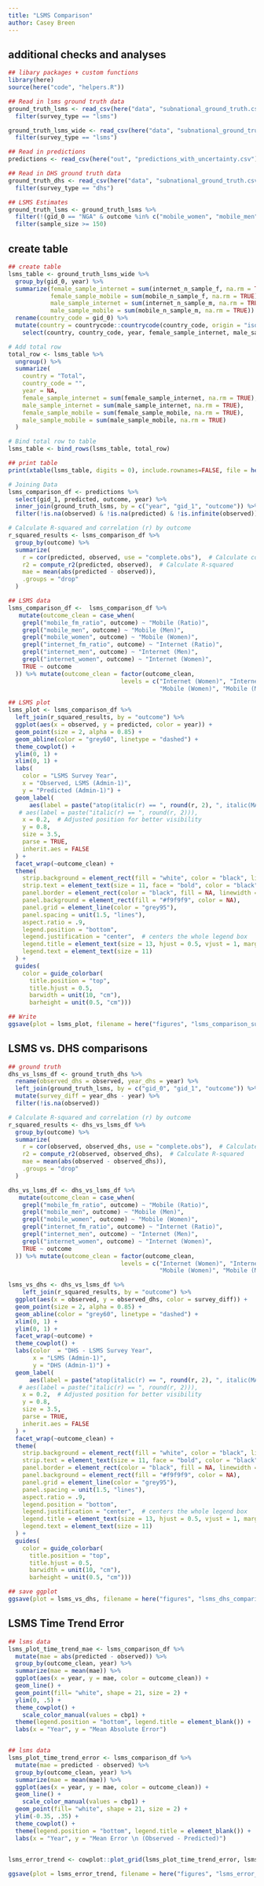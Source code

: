 ```yaml
---
title: "LSMS Comparison"
author: Casey Breen
---
```


## additional checks and analyses 

```r
## libary packages + custom functions 
library(here)
source(here("code", "helpers.R"))
```

```r
## Read in lsms ground truth data  
ground_truth_lsms <- read_csv(here("data", "subnational_ground_truth.csv")) %>% 
  filter(survey_type == "lsms")

ground_truth_lsms_wide <- read_csv(here("data", "subnational_ground_truth_wide.csv")) %>% 
  filter(survey_type == "lsms")

## Read in predictions 
predictions <- read_csv(here("out", "predictions_with_uncertainty.csv"))

## Read in DHS ground truth data   
ground_truth_dhs <- read_csv(here("data", "subnational_ground_truth.csv")) %>% 
  filter(survey_type == "dhs")
```

```r
## LSMS Estimates 
ground_truth_lsms <- ground_truth_lsms %>% 
  filter(!(gid_0 == "NGA" & outcome %in% c("mobile_women", "mobile_men", "mobile_fm_ratio"))) %>% ## Nigeria surveys use different defn of mobile adoption ("access to")
  filter(sample_size >= 150)
```

## create table 

```r
## create table 
lsms_table <- ground_truth_lsms_wide %>%
  group_by(gid_0, year) %>%
  summarize(female_sample_internet = sum(internet_n_sample_f, na.rm = TRUE),
            female_sample_mobile = sum(mobile_n_sample_f, na.rm = TRUE),
            male_sample_internet = sum(internet_n_sample_m, na.rm = TRUE), 
            male_sample_mobile = sum(mobile_n_sample_m, na.rm = TRUE)) %>%
  rename(country_code = gid_0) %>% 
  mutate(country = countrycode::countrycode(country_code, origin = "iso3c", destination = "country.name")) %>% 
    select(country, country_code, year, female_sample_internet, male_sample_internet, female_sample_mobile, male_sample_mobile)

# Add total row
total_row <- lsms_table %>%
  ungroup() %>% 
  summarize(
    country = "Total",
    country_code = "",
    year = NA,
    female_sample_internet = sum(female_sample_internet, na.rm = TRUE),
    male_sample_internet = sum(male_sample_internet, na.rm = TRUE),
    female_sample_mobile = sum(female_sample_mobile, na.rm = TRUE),
    male_sample_mobile = sum(male_sample_mobile, na.rm = TRUE)
  )

# Bind total row to table
lsms_table <- bind_rows(lsms_table, total_row)

## print table 
print(xtable(lsms_table, digits = 0), include.rownames=FALSE, file = here("figures", "lsms_comparison_table.tex"))
```



```r
# Joining Data
lsms_comparison_df <- predictions %>% 
  select(gid_1, predicted, outcome, year) %>% 
  inner_join(ground_truth_lsms, by = c("year", "gid_1", "outcome")) %>% 
  filter(!is.na(observed) & !is.na(predicted) & !is.infinite(observed)) #%>%  filter(iso3 != "NER")

# Calculate R-squared and correlation (r) by outcome
r_squared_results <- lsms_comparison_df %>%
  group_by(outcome) %>%
  summarize(
    r = cor(predicted, observed, use = "complete.obs"),  # Calculate correlation
    r2 = compute_r2(predicted, observed),  # Calculate R-squared
    mae = mean(abs(predicted - observed)), 
    .groups = "drop"
  )

## LSMS data 
lsms_comparison_df <-  lsms_comparison_df %>% 
   mutate(outcome_clean = case_when(
    grepl("mobile_fm_ratio", outcome) ~ "Mobile (Ratio)",
    grepl("mobile_men", outcome) ~ "Mobile (Men)",
    grepl("mobile_women", outcome) ~ "Mobile (Women)",
    grepl("internet_fm_ratio", outcome) ~ "Internet (Ratio)",
    grepl("internet_men", outcome) ~ "Internet (Men)",
    grepl("internet_women", outcome) ~ "Internet (Women)",
    TRUE ~ outcome
  )) %>% mutate(outcome_clean = factor(outcome_clean, 
                                levels = c("Internet (Women)", "Internet (Men)", "Internet (Ratio)",
                                           "Mobile (Women)", "Mobile (Men)", "Mobile (Ratio)")))

## LSMS plot 
lsms_plot <- lsms_comparison_df %>%
  left_join(r_squared_results, by = "outcome") %>%
  ggplot(aes(x = observed, y = predicted, color = year)) + 
  geom_point(size = 2, alpha = 0.85) +
  geom_abline(color = "grey60", linetype = "dashed") +
  theme_cowplot() + 
  ylim(0, 1) + 
  xlim(0, 1) + 
  labs(
    color = "LSMS Survey Year", 
    x = "Observed, LSMS (Admin-1)", 
    y = "Predicted (Admin-1)") +
  geom_label(
      aes(label = paste("atop(italic(r) == ", round(r, 2), ", italic(MAE) == ", round(mae, 2), ")")),
   # aes(label = paste("italic(r) == ", round(r, 2))),
    x = 0.2,  # Adjusted position for better visibility
    y = 0.8, 
    size = 3.5,
    parse = TRUE,
    inherit.aes = FALSE
  ) + 
  facet_wrap(~outcome_clean) + 
  theme(
    strip.background = element_rect(fill = "white", color = "black", linewidth = 0.8),
    strip.text = element_text(size = 11, face = "bold", color = "black"),
    panel.border = element_rect(color = "black", fill = NA, linewidth = 0.5),
    panel.background = element_rect(fill = "#f9f9f9", color = NA),
    panel.grid = element_line(color = "grey95"),
    panel.spacing = unit(1.5, "lines"),
    aspect.ratio = .9,
    legend.position = "bottom",
    legend.justification = "center",  # centers the whole legend box
    legend.title = element_text(size = 13, hjust = 0.5, vjust = 1, margin = margin(b = 4)),
    legend.text = element_text(size = 11)
  ) +
  guides(
    color = guide_colorbar(
      title.position = "top",
      title.hjust = 0.5,
      barwidth = unit(10, "cm"),
      barheight = unit(0.5, "cm")))

## Write 
ggsave(plot = lsms_plot, filename = here("figures", "lsms_comparison_subnational.png"), width = 10, height = 7, bg = "white")
```


## LSMS vs. DHS comparisons 

```r
## ground truth 
dhs_vs_lsms_df <- ground_truth_dhs %>% 
  rename(observed_dhs = observed, year_dhs = year) %>% 
  left_join(ground_truth_lsms, by = c("gid_0", "gid_1", "outcome")) %>% 
  mutate(survey_diff = year_dhs - year) %>% 
  filter(!is.na(observed))

# Calculate R-squared and correlation (r) by outcome
r_squared_results <- dhs_vs_lsms_df %>%
  group_by(outcome) %>%
  summarize(
    r = cor(observed, observed_dhs, use = "complete.obs"),  # Calculate correlation
    r2 = compute_r2(observed, observed_dhs),  # Calculate R-squared
    mae = mean(abs(observed - observed_dhs)), 
    .groups = "drop"
  )

dhs_vs_lsms_df <- dhs_vs_lsms_df %>% 
   mutate(outcome_clean = case_when(
    grepl("mobile_fm_ratio", outcome) ~ "Mobile (Ratio)",
    grepl("mobile_men", outcome) ~ "Mobile (Men)",
    grepl("mobile_women", outcome) ~ "Mobile (Women)",
    grepl("internet_fm_ratio", outcome) ~ "Internet (Ratio)",
    grepl("internet_men", outcome) ~ "Internet (Men)",
    grepl("internet_women", outcome) ~ "Internet (Women)",
    TRUE ~ outcome
  )) %>% mutate(outcome_clean = factor(outcome_clean, 
                                levels = c("Internet (Women)", "Internet (Men)", "Internet (Ratio)",
                                           "Mobile (Women)", "Mobile (Men)", "Mobile (Ratio)")))

lsms_vs_dhs <- dhs_vs_lsms_df %>% 
    left_join(r_squared_results, by = "outcome") %>%
  ggplot(aes(x = observed, y = observed_dhs, color = survey_diff)) + 
  geom_point(size = 2, alpha = 0.85) +
  geom_abline(color = "grey60", linetype = "dashed") +
  xlim(0, 1) + 
  ylim(0, 1) + 
  facet_wrap(~outcome) + 
  theme_cowplot() + 
  labs(color  = "DHS - LSMS Survey Year",
       x = "LSMS (Admin-1)",
       y = "DHS (Admin-1)") + 
  geom_label(
      aes(label = paste("atop(italic(r) == ", round(r, 2), ", italic(MAE) == ", round(mae, 2), ")")),
   # aes(label = paste("italic(r) == ", round(r, 2))),
    x = 0.2,  # Adjusted position for better visibility
    y = 0.8, 
    size = 3.5,
    parse = TRUE,
    inherit.aes = FALSE
  ) +
  facet_wrap(~outcome_clean) + 
  theme(
    strip.background = element_rect(fill = "white", color = "black", linewidth = 0.8),
    strip.text = element_text(size = 11, face = "bold", color = "black"),
    panel.border = element_rect(color = "black", fill = NA, linewidth = 0.5),
    panel.background = element_rect(fill = "#f9f9f9", color = NA),
    panel.grid = element_line(color = "grey95"),
    panel.spacing = unit(1.5, "lines"),
    aspect.ratio = .9,
    legend.position = "bottom",
    legend.justification = "center",  # centers the whole legend box
    legend.title = element_text(size = 13, hjust = 0.5, vjust = 1, margin = margin(b = 4)),
    legend.text = element_text(size = 11)
  ) +
  guides(
    color = guide_colorbar(
      title.position = "top",
      title.hjust = 0.5,
      barwidth = unit(10, "cm"),
      barheight = unit(0.5, "cm")))

## save ggplot 
ggsave(plot = lsms_vs_dhs, filename = here("figures", "lsms_dhs_comparison_plot.png"), width = 10, height = 7, bg = "white")
```

## LSMS Time Trend Error 

```r
## lsms data 
lsms_plot_time_trend_mae <- lsms_comparison_df %>% 
  mutate(mae = abs(predicted - observed)) %>% 
  group_by(outcome_clean, year) %>% 
  summarize(mae = mean(mae)) %>% 
  ggplot(aes(x = year, y = mae, color = outcome_clean)) + 
  geom_line() + 
  geom_point(fill= "white", shape = 21, size = 2) + 
  ylim(0, .5) + 
  theme_cowplot() + 
    scale_color_manual(values = cbp1) + 
  theme(legend.position = "bottom", legend.title = element_blank()) + 
  labs(x = "Year", y = "Mean Absolute Error")


## lsms data 
lsms_plot_time_trend_error <- lsms_comparison_df %>% 
  mutate(mae = predicted - observed) %>% 
  group_by(outcome_clean, year) %>% 
  summarize(mae = mean(mae)) %>% 
  ggplot(aes(x = year, y = mae, color = outcome_clean)) + 
  geom_line() + 
    scale_color_manual(values = cbp1) + 
  geom_point(fill= "white", shape = 21, size = 2) + 
  ylim(-0.35, .35) + 
  theme_cowplot() + 
  theme(legend.position = "bottom", legend.title = element_blank()) + 
  labs(x = "Year", y = "Mean Error \n (Observed - Predicted)")
  

lsms_error_trend <- cowplot::plot_grid(lsms_plot_time_trend_error, lsms_plot_time_trend_mae, nrow = 2, labels = "AUTO")

ggsave(plot = lsms_error_trend, filename = here("figures", "lsms_error_over_time.png"), height = 8, width = 6)
```


